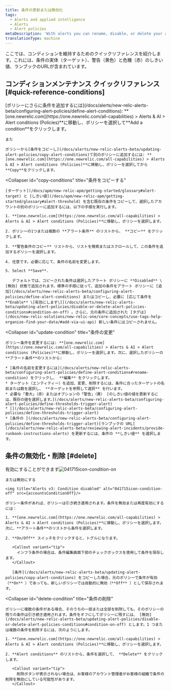 ```yaml
---
title: 条件の更新または無効化
tags:
  - Alerts and applied intelligence
  - Alerts
  - Alert policies
metaDescription: 'With alerts you can rename, disable, or delete your alert policies, as well as update or remove their conditions and channels.'
translationType: machine
---
```




ここでは、コンディションを維持するためのクイックリファレンスを紹介します。これには、条件の実体（ターゲット）、警告（黄色）と危機（赤）のしきい値、ランブックのURLが含まれています。

## コンディションメンテナンス クイックリファレンス [#quick-reference-conditions]

<CollapserGroup>
  <Collapser
    id="add-conditions"
    title="条件の追加"
  >
    [ポリシーにさらに条件を追加するには](/docs/alerts/new-relic-alerts-beta/configuring-alert-policies/define-alert-conditions): **[one.newrelic.com](https://one.newrelic.com/all-capabilities) > Alerts & AI > Alert conditions (Policies)**に移動し、ポリシーを選択して**Add a condition**をクリックします。

    また

    ポリシーから[条件をコピーし](/docs/alerts/new-relic-alerts-beta/updating-alert-policies/copy-alert-conditions)て別のポリシーに追加するには: **[one.newrelic.com](https://one.newrelic.com/all-capabilities) > Alerts & AI > Alert conditions (Policies)**に移動し、ポリシーを選択してから**Copy**をクリックします。
  </Collapser>

  <Collapser
    id="copy-conditions"
    title="条件をコピーする"
  >
    [ターゲット](/docs/apm/new-relic-apm/getting-started/glossary#alert-target) と [しきい値](/docs/apm/new-relic-apm/getting-started/glossary#alert-threshold) を含む既存の条件をコピーして、選択したアカウントの別のポリシーに追加するには、以下の手順を実行します。

    1. **[one.newrelic.com](https://one.newrelic.com/all-capabilities) > Alerts & AI > Alert conditions (Policies)**に移動し、ポリシーを選択します。

    2. ポリシーの1つまたは複数の **アラート条件** のリストから、 **コピー** をクリックします。

    3. **警告条件のコピー** リストから、リストを検索またはスクロールして、この条件を追加するポリシーを選択します。

    4. 任意です。必要に応じて、条件の名前を変更します。

    5. Select **Save**.

       デフォルトでは、コピーされた条件は選択したアラート ポリシーに **Disabled** \[無効] 状態で追加されます。標準の手順に従って、追加の条件をアラート ポリシーに [追加](/docs/alerts/new-relic-alerts-beta/configuring-alert-policies/define-alert-conditions) またはコピーし、必要に [応じて条件を**Enable** \[有効にします\]](/docs/alerts/new-relic-alerts-beta/updating-alert-policies/disable-or-delete-alert-policies-conditions#condition-on-off) 。さらに、元の条件に追加された [タグは](/docs/new-relic-solutions/new-relic-one/core-concepts/use-tags-help-organize-find-your-data/#add-via-ui-api) 新しい条件にはコピーされません。
  </Collapser>

  <Collapser
    id="update-condition"
    title="条件の変更"
  >
    ポリシー条件を変更するには: **[one.newrelic.com](https://one.newrelic.com/all-capabilities) > Alerts & AI > Alert conditions (Policies)**に移動し、ポリシーを選択します。次に、選択したポリシーの**アラート条件**のリストから:

    * [条件の名前を変更するには](/docs/alerts/new-relic-alerts-beta/configuring-alert-policies/define-alert-conditions#rename-condition) をクリックし、 **編集** をクリックします。
    * ターゲット（エンティティー）を追加、変更、削除するには、条件に合ったターゲットの名前または数を選択し、 **ターゲットを参照して選択** を行います。
    * 必要な「重大」（赤）またはオプションの「警告」（黄） [のしきい値の値を更新するには、既存の値を選択します。](/docs/alerts/new-relic-alerts-beta/configuring-alert-policies/define-thresholds-trigger-alert)
    * [](/docs/alerts/new-relic-alerts-beta/configuring-alert-policies/define-thresholds-trigger-alert)
    * [条件の ](/docs/alerts/new-relic-alerts-beta/configuring-alert-policies/define-thresholds-trigger-alert)[ランブックの URL](/docs/alerts/new-relic-alerts-beta/reviewing-alert-incidents/provide-runbook-instructions-alerts) を更新するには、条件の **しきい値** を選択します。
  </Collapser>
</CollapserGroup>

## 条件の無効化・削除 [#delete]

<CollapserGroup>
  <Collapser
    id="condition-on-off"
    title="条件を無効にする、または再度有効にする"
  >
    有効にすることができます<img title="Alerts v3: Condition enabled" alt="041715icon-condition-on" src={accountsConditionOn}/>

    または無効にする

    <img title="Alerts v3: Condition disabled" alt="041715icon-condition-off" src={accountsConditionOff}/>

    ポリシー条件があれば、ポリシーは引き続き適用されます。条件を無効または再度有効にするには：

    1. **[one.newrelic.com](https://one.newrelic.com/all-capabilities) > Alerts & AI > Alert conditions (Policies)**に移動し、ポリシーを選択します。次に、**アラート条件**のリストから条件を選択します。

    2. **On/Off** スイッチをクリックすると、トグルになります。

       <Callout variant="tip">
         インフラ条件の場合は、条件編集画面下部のチェックボックスを使用して条件を保存します。
       </Callout>

       [条件](/docs/alerts/new-relic-alerts-beta/updating-alert-policies/copy-alert-conditions) をコピーした場合、元のポリシーで条件が有効（**On** ）であっても、新しいポリシーでは自動的に無効（**Off** ）として保存されます。
  </Collapser>

  <Collapser
    id="delete-condition"
    title="条件の削除"
  >
    ポリシーに複数の条件がある場合、そのうちの一部または全部を削除しても、そのポリシーの残りの条件は引き続き適用されます。条件をオフにしてポリシーに残すには、 [無効](/docs/alerts/new-relic-alerts-beta/updating-alert-policies/disable-or-delete-alert-policies-conditions#condition-on-off) とします。1 つまたは複数の条件を削除するには、次のようにします。

    1. **[one.newrelic.com](https://one.newrelic.com/all-capabilities) > Alerts & AI > Alert conditions (Policies)**に移動し、ポリシーを選択します。

    2. **Alert conditions** のリストから、条件を選択して、 **Delete** をクリックします。

       <Callout variant="tip">
         削除ボタンが表示されない場合は、お客様のアカウント管理者がお客様の組織で条件の削除を無効にしている可能性があります。
       </Callout>
  </Collapser>
</CollapserGroup>